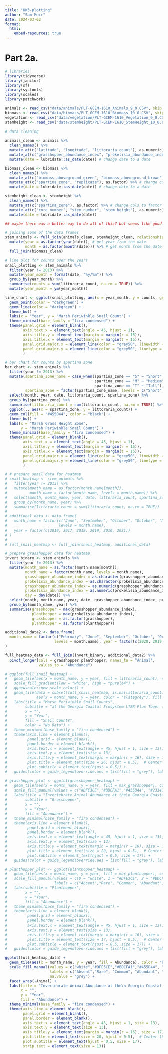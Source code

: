 ```yaml
---
title: "HW3-plotting"
author: "Sam Muir"
date: 2024-03-02
format:
  html:
    embed-resources: true
---
```


# Part 2a.

```r
# libraries
library(tidyverse)
library(janitor)
library(sf)
library(sysfonts)
library(scales)
library(patchwork)
```

```r
animals <- read_csv("data/animals/PLT-GCEM-1610_Animals_9_0.CSV", skip = 2)[-c(1,2),]
biomass <- read_csv("data/biomass/PLT-GCEM-1610_Biomass_10_0.CSV", skip = 2)[-c(1,2),]
vegetation <- read_csv("data/vegetation/PLT-GCEM-1610_Vegetation_9_0.CSV", skip = 2)[-c(1,2),]
stemheight <- read_csv("data/stemheight/PLT-GCEM-1610_StemHeight_10_0.CSV", skip = 2)[-c(1,2),]
```

```r
# data cleaning 

animals_clean <- animals %>%
  clean_names() %>%
  mutate_at(c("latitude", "longitude", "littoraria_count"), as.numeric) %>% # change cols to numeric
  mutate_at(c("grasshopper_abundance_index", "prokelisia_abundance_index", "littoraria_quadrat_area", "plot_number", "spartina_zone"), as.factor) %>% # change cols to factor
  mutate(date = lubridate::as_date(date)) # change date to a date

biomass_clean <- biomass %>%
  clean_names() %>%
  mutate_at(c("biomass_aboveground_green", "biomass_aboveground_brown", "biomass_aboveground_total", "biomass_belowground_0to10cm", "biomass_belowground_10to30cm", "biomass_belowground_total", "rhizomes_0to10cm", "root_to_shoot_ratio"), as.numeric) %>% # change cols to numeric
  mutate_at(c("spartina_zone", "replicate"), as.factor) %>% # change cols to factor
  mutate(date = lubridate::as_date(date)) # change date to a date

stemheight_clean <- stemheight %>%
  clean_names() %>%
  mutate_at(c("spartina_zone"), as.factor) %>% # change cols to factor
  mutate_at(c("core_number", "stem_number", "stem_height"), as.numeric) %>% # change cols to numeric
  mutate(date = lubridate::as_date(date))

## maybe there was a better way to do all of this? but seems like good practice either way 

# joining some of the data frames
stem_animals <- full_join(animals_clean, stemheight_clean, relationship = "many-to-many") %>% # join animals and stemheight
  mutate(year = as.factor(year(date)), # get year from the date
         month = as.factor(month(date))) %>% # get month from the date
  full_join(biomass_clean)
```

```r
# line plot for counts over the years
snail_plotting <- stem_animals %>%
  filter(year != 2013) %>%
  mutate(year_month = format(date, "%y/%m")) %>%
  group_by(year_month) %>%
  summarise(counts = sum(littoraria_count, na.rm = TRUE)) %>%
  mutate(year_month = ym(year_month))

line_chart <- ggplot(snail_plotting, aes(x = year_month, y = counts, group = 1)) +
  geom_point(color = "darkgreen") +
  geom_line(color = "darkgreen") +
  theme_bw() +
  labs(x = "Year", y = "Marsh Periwinkle Snail Count") +
  theme_minimal(base_family = "fira condensed") +
  theme(panel.grid = element_blank(),
        axis.text.x = element_text(angle = 45, hjust = 1),
        axis.title.y = element_text(margin = margin(r = 15)),
        axis.title.x = element_text(margin = margin(t = 15)),
        panel.grid.major.x = element_line(color = "grey50", linewidth = 0.25, linetype = "dotted"),
        panel.grid.major.y = element_line(color = "grey50", linetype = "dotted")
        )
```

```r
# bar chart for counts by spartina zone
bar_chart <- stem_animals %>%
  filter(year != 2013) %>%
  mutate(spartina_zone_name = case_when(spartina_zone == "S" ~ "Short",
                                        spartina_zone == "M" ~ "Medium",
                                        spartina_zone == "T" ~ "Tall"),
         spartina_zone = factor(spartina_zone_name, levels = c("Short", "Medium", "Tall"))) %>%
  select(month, year, date, littoraria_count, spartina_zone) %>%
  group_by(spartina_zone) %>%
  summarise(littoraria_count = sum(littoraria_count, na.rm = TRUE)) %>%
  ggplot(., aes(x = spartina_zone, y = littoraria_count)) +
  geom_col(fill = "#455D44", color = "black") +
  theme_bw() +
  labs(x = "Marsh Grass Height Zone",
       y = "Marsh Periwinkle Snail Count") +
  theme_minimal(base_family = "fira condensed") +
  theme(panel.grid = element_blank(),
        axis.text.x = element_text(angle = 45, hjust = 1),
        axis.title.y = element_text(margin = margin(r = 15)),
        axis.title.x = element_text(margin = margin(t = 15)),
        panel.grid.major.x = element_line(color = "grey50", linewidth = 0.25, linetype = "dotted"),
        panel.grid.major.y = element_line(color = "grey50", linetype = "dotted")
        )
```


```r
# # prepare snail data for heatmap
# snail_heatmap <- stem_animals %>%
#   filter(year != 2013) %>%
#   mutate(month_name = as.factor(month.name[month]),
#          month_name = factor(month_name, levels = month.name)) %>%
#   select(month, month_name, year, date, littoraria_count, spartina_zone) %>%
#   group_by(month_name, year) %>%
#   summarise(littoraria_count = sum(littoraria_count, na.rm = TRUE))
# 
# additional_data <- data.frame(
#   month_name = factor(c("June", "September", "October", "October", "November", "November"),
#                       levels = month.name),
#   year = factor(c(2019, 2017, 2018, 2019, 2016, 2021))
# )
# 
# full_snail_heatmap <- full_join(snail_heatmap, additional_data)

# prepare grasshopper data for heatmap
invert_binary <- stem_animals %>%
  filter(year != 2013) %>%
  mutate(month_name = as.factor(month.name[month]),
         month_name = factor(month_name, levels = month.name),
         grasshopper_abundance_index = as.character(grasshopper_abundance_index),
         prokelisia_abundance_index = as.character(prokelisia_abundance_index),
         grasshopper_abundance_index = as.numeric(grasshopper_abundance_index),
         prokelisia_abundance_index = as.numeric(prokelisia_abundance_index),
         day = day(date)) %>%
  select(month, month_name, year, date, grasshopper_abundance_index, prokelisia_abundance_index) %>%
  group_by(month_name, year) %>%
  summarise(grasshopper = max(grasshopper_abundance_index),
            planthopper = max(prokelisia_abundance_index),
            grasshopper = as.factor(grasshopper),
            planthopper = as.factor(planthopper))

additional_data2 <- data.frame(
  month_name = factor(c("February", "June", "September", "October", "October", "November", "November"),
                      levels = month.name), year = factor(c(2020, 2019, 2017, 2018, 2019, 2016, 2021))
)

full_heatmap_data <- full_join(invert_binary, additional_data2) %>%
  pivot_longer(cols = grasshopper:planthopper, names_to = "Animal",
               values_to = "Abundance")
```

```r
# ggplot(full_snail_heatmap) +
#   geom_tile(aes(x = month_name, y = year, fill = littoraria_count), color = "slategrey") +
#   scale_fill_gradient(low = "white", high = "purple4") +
#   ggnewscale::new_scale_color() +
#   geom_tile(data = subset(full_snail_heatmap, is.na(littoraria_count)),
#             aes(x = month_name, y = year, color = "slategrey"), fill = "grey", linewidth = 0) +
#   labs(title = "Marsh Periwinkle Snail Counts", 
#        subtitle = "at the Georgia Coastal Ecosystem LTER Flux Tower (2014-2022)",
#        x = "",
#        y = "Year",
#        fill = "Snail Counts",
#        color = "No Data") +
#   theme_minimal(base_family = "fira condensed") +
#   theme(axis.line = element_blank(),
#         panel.grid = element_blank(),
#         panel.border = element_blank(),
#         axis.text.x = element_text(angle = 45, hjust = 1, size = 13),
#         axis.text.y = element_text(size = 13),
#         axis.title.y = element_text(margin = margin(r = 16), size = 17),
#         plot.title = element_text(size = 26, hjust = 0.5),  # Center the title
#         plot.subtitle = element_text(hjust = 0.5)) +
#   guides(color = guide_legend(override.aes = list(fill = "grey"), label = FALSE))
```

```r
# grasshopper_plot <- ggplot(grasshopper_heatmap) +
#   geom_tile(aes(x = month_name, y = year, fill = max_grasshopper), color = "black") +
#   scale_fill_manual(values = c("#DFE3CE","#BDCFA1","#455D44", "#23341E"), labels = c("Rare", "Common", "Abundant", "Very Abundant")) +
#   labs(title = "Invertebrate Animal Abundance at the\n Georgia Coastal Ecosystem LTER Flux Tower (2014-2022)", 
#        subtitle = "Grasshopper",
#        x = "",
#        y = "Year",
#        fill = "Abundance") +
#   theme_minimal(base_family = "fira condensed") +
#   theme(axis.line = element_blank(),
#         panel.grid = element_blank(),
#         panel.border = element_blank(),
#         axis.text.x = element_text(angle = 45, hjust = 1, size = 13),
#         axis.text.y = element_text(size = 13),
#         axis.title.y = element_text(margin = margin(r = 16), size = 17),
#         plot.title = element_text(size = 20, hjust = 0.5),  # Center the title
#         plot.subtitle = element_text(hjust = 0.5, size = 17)) +
#   guides(color = guide_legend(override.aes = list(fill = "grey"), label = FALSE))
```

```r
# planthopper_plot <- ggplot(planthopper_heatmap) +
#   geom_tile(aes(x = month_name, y = year, fill = max_planthopper), color = "black") +
#   scale_fill_manual(values = c(0 = "white", 1 = "#DFE3CE", 2 = "#BDCFA1", 3 = "#455D44", 4 = "#23341E"), 
#                     labels = c("Absent","Rare", "Common", "Abundant", "Very Abundant")) +
#   labs(subtitle = "Planthopper", 
#        x = "",
#        y = "Year",
#        fill = "Abundance") +
#   theme_minimal(base_family = "fira condensed") +
#   theme(axis.line = element_blank(),
#         panel.grid = element_blank(),
#         panel.border = element_blank(),
#         axis.text.x = element_text(angle = 45, hjust = 1, size = 13),
#         axis.text.y = element_text(size = 13),
#         axis.title.y = element_text(margin = margin(r = 16), size = 17),
#         plot.title = element_text(size = 17, hjust = 0.5),  # Center the title
#         plot.subtitle = element_text(hjust = 0.5, size = 17)) +
#   guides(color = guide_legend(override.aes = list(fill = "grey"), label = FALSE))
```

```r
ggplot(full_heatmap_data) +
  geom_tile(aes(x = month_name, y = year, fill = Abundance), color = "black") +
  scale_fill_manual(values = c("white","#DFE3CE","#BDCFA1","#455D44", "#23341E"), 
                    labels = c("Absent","Rare", "Common", "Abundant", "Very Abundant"),
                    na.value = "grey") +
  facet_wrap(~Animal) +
  labs(title = "Invertebrate Animal Abundance at the\n Georgia Coastal Ecosystem LTER Flux Tower (2014-2022)", 
       x = "",
       y = "Year",
       fill = "Abundance") +
  theme_minimal(base_family = "fira condensed") +
  theme(axis.line = element_blank(),
        panel.grid = element_blank(),
        panel.border = element_blank(),
        axis.text.x = element_text(angle = 45, hjust = 1, size = 13),
        axis.text.y = element_text(size = 13),
        axis.title.y = element_text(margin = margin(r = 16), size = 17),
        plot.title = element_text(size = 20, hjust = 0.5),  # Center the title
        plot.subtitle = element_text(hjust = 0.5, size = 17),
        strip.text = element_text(size = 13)) 
```
